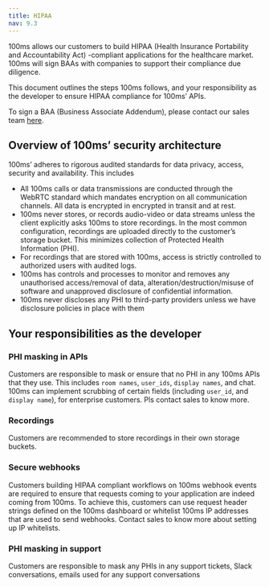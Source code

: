 ```yaml
---
title: HIPAA
nav: 9.3
---
```

100ms allows our customers to build HIPAA (Health Insurance Portability and Accountability Act) -compliant applications for the healthcare market. 100ms will sign BAAs with companies to support their compliance due diligence.

This document outlines the steps 100ms follows, and your responsibility as the developer to ensure HIPAA compliance for 100ms’ APIs.

To sign a BAA (Business Associate Addendum), please contact our sales team [here](https://100ms.live/contact).

## Overview of 100ms’ security architecture

100ms’ adheres to rigorous audited standards for data privacy, access, security and availability. This includes

- All 100ms calls or data transmissions are conducted through the WebRTC standard which mandates encryption on all communication channels. All data is encrypted in encrypted in transit and at rest.
- 100ms never stores, or records audio-video or data streams unless the client explicitly asks 100ms to store recordings. In the most common configuration, recordings are uploaded directly to the customer’s storage bucket. This minimizes collection of Protected Health Information (PHI).
- For recordings that are stored with 100ms, access is strictly controlled to authorized users with audited logs.
- 100ms has controls and processes to monitor and removes any unauthorised access/removal of data, alteration/destruction/misuse of software and unapproved disclosure of confidential information.
- 100ms never discloses any PHI to third-party providers unless we have disclosure policies in place with them

## Your responsibilities as the developer

### PHI masking in APIs

Customers are responsible to mask or ensure that no PHI in any 100ms APIs that they use. This includes `room names`, `user_ids`, `display names`, and chat. 100ms can implement scrubbing of certain fields (including `user_id`, and `display name`), for enterprise customers. Pls contact sales to know more.

### Recordings

Customers are recommended to store recordings in their own storage buckets.

### Secure webhooks

Customers building HIPAA compliant workflows on 100ms webhook events are required to ensure
that requests coming to your application are indeed coming from 100ms. To achieve this, customers can use request header strings defined on the 100ms dashboard or whitelist 100ms IP addresses that are used to send webhooks. Contact sales to know more about setting up IP whitelists.

### PHI masking in support

Customers are responsible to mask any PHIs in any support tickets, Slack conversations, emails used for any support conversations